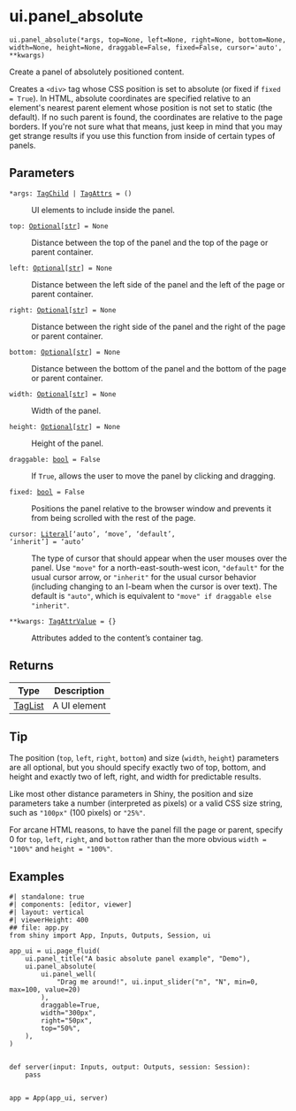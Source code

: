 # ui.panel_absolute { #shiny.ui.panel_absolute }

`ui.panel_absolute(*args, top=None, left=None, right=None, bottom=None, width=None, height=None, draggable=False, fixed=False, cursor='auto', **kwargs)`

Create a panel of absolutely positioned content.

Creates a `<div>` tag whose CSS position is set to absolute (or fixed if ``fixed =
True``). In HTML, absolute coordinates are specified relative to an element&#x27;s
nearest parent element whose position is not set to static (the default).
If no such parent is found, the coordinates are relative to the page borders.
If you&#x27;re not sure what that means, just keep in mind that you may get
strange results if you use this function from inside of certain types of panels.

## Parameters

<code><span class="parameter-name">*args</span><span class="parameter-annotation-sep">:</span> <span class="parameter-annotation">[TagChild](`htmltools.TagChild`) \| [TagAttrs](`htmltools.TagAttrs`)</span> <span class="parameter-default-sep">=</span> <span class="parameter-default">()</span></code>

:   UI elements to include inside the panel.

<code><span class="parameter-name">top</span><span class="parameter-annotation-sep">:</span> <span class="parameter-annotation">[Optional](`typing.Optional`)\[[str](`str`)\]</span> <span class="parameter-default-sep">=</span> <span class="parameter-default">None</span></code>

:   Distance between the top of the panel and the top of the page or parent
    container.

<code><span class="parameter-name">left</span><span class="parameter-annotation-sep">:</span> <span class="parameter-annotation">[Optional](`typing.Optional`)\[[str](`str`)\]</span> <span class="parameter-default-sep">=</span> <span class="parameter-default">None</span></code>

:   Distance between the left side of the panel and the left of the page or parent
    container.

<code><span class="parameter-name">right</span><span class="parameter-annotation-sep">:</span> <span class="parameter-annotation">[Optional](`typing.Optional`)\[[str](`str`)\]</span> <span class="parameter-default-sep">=</span> <span class="parameter-default">None</span></code>

:   Distance between the right side of the panel and the right of the page or
    parent container.

<code><span class="parameter-name">bottom</span><span class="parameter-annotation-sep">:</span> <span class="parameter-annotation">[Optional](`typing.Optional`)\[[str](`str`)\]</span> <span class="parameter-default-sep">=</span> <span class="parameter-default">None</span></code>

:   Distance between the bottom of the panel and the bottom of the page or parent
    container.

<code><span class="parameter-name">width</span><span class="parameter-annotation-sep">:</span> <span class="parameter-annotation">[Optional](`typing.Optional`)\[[str](`str`)\]</span> <span class="parameter-default-sep">=</span> <span class="parameter-default">None</span></code>

:   Width of the panel.

<code><span class="parameter-name">height</span><span class="parameter-annotation-sep">:</span> <span class="parameter-annotation">[Optional](`typing.Optional`)\[[str](`str`)\]</span> <span class="parameter-default-sep">=</span> <span class="parameter-default">None</span></code>

:   Height of the panel.

<code><span class="parameter-name">draggable</span><span class="parameter-annotation-sep">:</span> <span class="parameter-annotation">[bool](`bool`)</span> <span class="parameter-default-sep">=</span> <span class="parameter-default">False</span></code>

:   If ``True``, allows the user to move the panel by clicking and dragging.

<code><span class="parameter-name">fixed</span><span class="parameter-annotation-sep">:</span> <span class="parameter-annotation">[bool](`bool`)</span> <span class="parameter-default-sep">=</span> <span class="parameter-default">False</span></code>

:   Positions the panel relative to the browser window and prevents it from being
    scrolled with the rest of the page.

<code><span class="parameter-name">cursor</span><span class="parameter-annotation-sep">:</span> <span class="parameter-annotation">[Literal](`typing.Literal`)\['auto', 'move', 'default', 'inherit'\]</span> <span class="parameter-default-sep">=</span> <span class="parameter-default">'auto'</span></code>

:   The type of cursor that should appear when the user mouses over the panel. Use
    ``"move"`` for a north-east-south-west icon, ``"default"`` for the usual cursor
    arrow, or ``"inherit"`` for the usual cursor behavior (including changing to an
    I-beam when the cursor is over text). The default is ``"auto"``, which is
    equivalent to ``"move" if draggable else "inherit"``.

<code><span class="parameter-name">**kwargs</span><span class="parameter-annotation-sep">:</span> <span class="parameter-annotation">[TagAttrValue](`htmltools.TagAttrValue`)</span> <span class="parameter-default-sep">=</span> <span class="parameter-default">{}</span></code>

:   Attributes added to the content's container tag.

## Returns

| Type                           | Description   |
|--------------------------------|---------------|
| [TagList](`htmltools.TagList`) | A UI element  |

## Tip

The position (``top``, ``left``, ``right``, ``bottom``) and size (``width``,
``height``) parameters are all optional, but you should specify exactly two of top,
bottom, and height and exactly two of left, right, and width for predictable
results.

Like most other distance parameters in Shiny, the position and size parameters take
a number (interpreted as pixels) or a valid CSS size string, such as `"100px"`
(100 pixels) or `"25%"`.

For arcane HTML reasons, to have the panel fill the page or parent,
specify 0 for ``top``, ``left``, ``right``, and ``bottom`` rather than the more
obvious `width = "100%"` and `height = "100%"`.

## Examples


```shinylive-python
#| standalone: true
#| components: [editor, viewer]
#| layout: vertical
#| viewerHeight: 400
## file: app.py
from shiny import App, Inputs, Outputs, Session, ui

app_ui = ui.page_fluid(
    ui.panel_title("A basic absolute panel example", "Demo"),
    ui.panel_absolute(
        ui.panel_well(
            "Drag me around!", ui.input_slider("n", "N", min=0, max=100, value=20)
        ),
        draggable=True,
        width="300px",
        right="50px",
        top="50%",
    ),
)


def server(input: Inputs, output: Outputs, session: Session):
    pass


app = App(app_ui, server)

```

